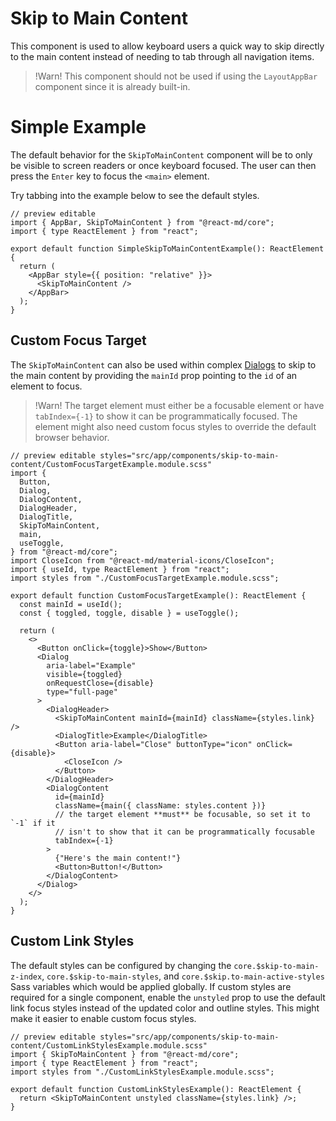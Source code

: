 # Skip to Main Content

This component is used to allow keyboard users a quick way to skip directly to
the main content instead of needing to tab through all navigation items.

> !Warn! This component should not be used if using the `LayoutAppBar` component
> since it is already built-in.

# Simple Example

The default behavior for the `SkipToMainContent` component will be to only be
visible to screen readers or once keyboard focused. The user can then press the
`Enter` key to focus the `<main>` element.

Try tabbing into the example below to see the default styles.

```tsx
// preview editable
import { AppBar, SkipToMainContent } from "@react-md/core";
import { type ReactElement } from "react";

export default function SimpleSkipToMainContentExample(): ReactElement {
  return (
    <AppBar style={{ position: "relative" }}>
      <SkipToMainContent />
    </AppBar>
  );
}
```

## Custom Focus Target

The `SkipToMainContent` can also be used within complex
[Dialogs](/components/dialogs) to skip to the main content by providing the
`mainId` prop pointing to the `id` of an element to focus.

> !Warn! The target element must either be a focusable element or have
> `tabIndex={-1}` to show it can be programmatically focused. The element might
> also need custom focus styles to override the default browser behavior.

```tsx
// preview editable styles="src/app/components/skip-to-main-content/CustomFocusTargetExample.module.scss"
import {
  Button,
  Dialog,
  DialogContent,
  DialogHeader,
  DialogTitle,
  SkipToMainContent,
  main,
  useToggle,
} from "@react-md/core";
import CloseIcon from "@react-md/material-icons/CloseIcon";
import { useId, type ReactElement } from "react";
import styles from "./CustomFocusTargetExample.module.scss";

export default function CustomFocusTargetExample(): ReactElement {
  const mainId = useId();
  const { toggled, toggle, disable } = useToggle();

  return (
    <>
      <Button onClick={toggle}>Show</Button>
      <Dialog
        aria-label="Example"
        visible={toggled}
        onRequestClose={disable}
        type="full-page"
      >
        <DialogHeader>
          <SkipToMainContent mainId={mainId} className={styles.link} />
          <DialogTitle>Example</DialogTitle>
          <Button aria-label="Close" buttonType="icon" onClick={disable}>
            <CloseIcon />
          </Button>
        </DialogHeader>
        <DialogContent
          id={mainId}
          className={main({ className: styles.content })}
          // the target element **must** be focusable, so set it to `-1` if it
          // isn't to show that it can be programmatically focusable
          tabIndex={-1}
        >
          {"Here's the main content!"}
          <Button>Button!</Button>
        </DialogContent>
      </Dialog>
    </>
  );
}
```

## Custom Link Styles

The default styles can be configured by changing the
`core.$skip-to-main-z-index`, `core.$skip-to-main-styles`, and
`core.$skip.to-main-active-styles` Sass variables which would be applied
globally. If custom styles are required for a single component, enable the
`unstyled` prop to use the default link focus styles instead of the updated
color and outline styles. This might make it easier to enable custom focus
styles.

```tsx
// preview editable styles="src/app/components/skip-to-main-content/CustomLinkStylesExample.module.scss"
import { SkipToMainContent } from "@react-md/core";
import { type ReactElement } from "react";
import styles from "./CustomLinkStylesExample.module.scss";

export default function CustomLinkStylesExample(): ReactElement {
  return <SkipToMainContent unstyled className={styles.link} />;
}
```
